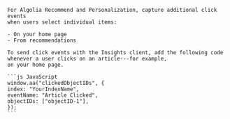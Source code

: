     For Algolia Recommend and Personalization, capture additional click events
    when users select individual items:

    - On your home page
    - From recommendations

    To send click events with the Insights client, add the following code
    whenever a user clicks on an article---for example,
    on your home page.

    ```js JavaScript
    window.aa("clickedObjectIDs", {
    index: "YourIndexName",
    eventName: "Article Clicked",
    objectIDs: ["objectID-1"],
    });
    ```